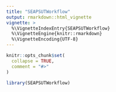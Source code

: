 ```yaml
---
title: "SEAPSUTWorkflow"
output: rmarkdown::html_vignette
vignette: >
  %\VignetteIndexEntry{SEAPSUTWorkflow}
  %\VignetteEngine{knitr::rmarkdown}
  %\VignetteEncoding{UTF-8}
---
```


```r
knitr::opts_chunk$set(
  collapse = TRUE,
  comment = "#>"
)
```

```r
library(SEAPSUTWorkflow)
```
